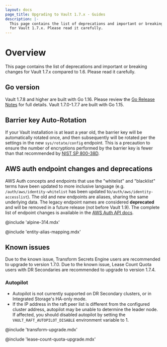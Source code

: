 ```yaml
---
layout: docs
page_title: Upgrading to Vault 1.7.x - Guides
description: |-
  This page contains the list of deprecations and important or breaking changes
  for Vault 1.7.x. Please read it carefully.
---
```


# Overview

This page contains the list of deprecations and important or breaking changes
for Vault 1.7.x compared to 1.6. Please read it carefully.

## Go version

Vault 1.7.8 and higher are built with Go 1.16. Please review the [Go Release
Notes](https://golang.org/doc/go1.16) for full details. Vault 1.7.0-1.7.7 are
built with Go 1.15.

## Barrier key Auto-Rotation

If your Vault installation is at least a year old, the barrier key will be
automatically rotated once, and then subsequently will be rotated per the
settings in the new `sys/rotate/config` endpoint. This is a precaution to
ensure the number of encryptions performed by the barrier key is fewer than that
recommended by
[NIST SP 800-38D](https://csrc.nist.gov/publications/detail/sp/800-38d/final).

## AWS auth endpoint changes and deprecations

AWS Auth concepts and endpoints that use the "whitelist" and "blacklist" terms
have been updated to more inclusive language (e.g. `/auth/aws/identity-whitelist` has been
updated to`/auth/aws/identity-accesslist`). The old and new endpoints are aliases,
sharing the same underlying data. The legacy endpoint names are considered **deprecated**
and will be removed in a future release (not before Vault 1.9). The complete list of
endpoint changes is available in the [AWS Auth API docs](/vault/api-docs/auth/aws#deprecations-effective-in-vault-1-7).

@include 'alpine-314.mdx'

@include 'entity-alias-mapping.mdx'

## Known issues

Due to the known issue, Transform Secrets Engine users are recommended to upgrade to version 1.7.0.
Due to the known issue, Lease Count Quota users with DR Secondaries are recommended to upgrade to version 1.7.4.

### Autopilot

- Autopilot is not currently supported on DR Secondary clusters, or in
  Integrated Storage's HA-only mode.
- If the IP address in the raft peer list is different from the configured
  cluster address, autopilot may be unable to determine the leader node. If
  affected, you should disabled autopilot by setting the
  `VAULT_RAFT_AUTOPILOT_DISABLE` environment variable to 1.

@include 'transform-upgrade.mdx'

@include 'lease-count-quota-upgrade.mdx'

